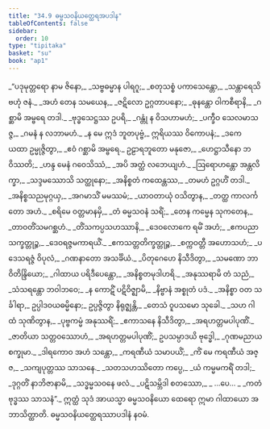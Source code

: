 ```yaml
---
title: "34.9 ဓမ္မသဝနိယတ္ထေရအပဒါန"
tableOfContents: false
sidebar:
  order: 10
type: "tipitaka"
basket: "su"
book: "ap1"
---
```



<DynamicBreadcrumb />

<Division number="111" book="ap1">

<Paragraph number="3841" type="verses" book="ap1">
_“ပဒုမုတ္တရော နာမ ဇိနော,_  
_သဗ္ဗဓမ္မာန ပါရဂူ;_  
_စတုသစ္စံ ပကာသေန္တော,_  
_သန္တာရေသိ ဗဟုံ ဇနံ._  

</Paragraph>

</Division>
<Division number="112" book="ap1">

<Paragraph number="3842" type="verses" book="ap1">
_အဟံ တေန သမယေန,_  
_ဇဋိလော ဥဂ္ဂတာပနော;_  
_ဓုနန္တော ဝါကစီရာနိ,_  
_ဂစ္ဆာမိ အမ္ဗရေ တဒါ._  

</Paragraph>

</Division>
<Division number="113" book="ap1">

<Paragraph number="3843" type="verses" book="ap1">
_ဗုဒ္ဓသေဋ္ဌဿ ဥပရိ,_  
_ဂန္တုံ န ဝိသဟာမဟံ;_  
_ပက္ခီဝ သေလမာသဇ္ဇ,_  
_ဂမနံ န လဘာမဟံ._  

</Paragraph>

</Division>
<Division number="114" book="ap1">

<Paragraph number="3844" type="verses" book="ap1">
_န မေ ဣဒံ ဘူတပုဗ္ဗံ,_  
ဣရိယဿ ဝိကောပနံ;_  
_ဒကေ ယထာ ဥမ္မုဇ္ဇိတွာ,_  
_ဧဝံ ဂစ္ဆာမိ အမ္ဗရေ._  

</Paragraph>

</Division>
<Division number="115" book="ap1">

<Paragraph number="3845" type="verses" book="ap1">
ဥဠာရဘူတော မနုဇော,_  
_ဟေဋ္ဌာသီနော ဘဝိဿတိ;_  
_ဟန္ဒ မေနံ ဂဝေသိဿံ,_  
_အပိ အတ္ထံ လဘေယျဟံ._  

</Paragraph>

</Division>
<Division number="116" book="ap1">

<Paragraph number="3846" type="verses" book="ap1">
_ဩရောဟန္တော အန္တလိက္ခာ,_  
_သဒ္ဒမဿောသိ သတ္ထုနော;_  
_အနိစ္စတံ ကထေန္တဿ,_  
_တမဟံ ဥဂ္ဂဟိံ တဒါ._  

</Paragraph>

</Division>
<Division number="117" book="ap1">

<Paragraph number="3847" type="verses" book="ap1">
_အနိစ္စသညမုဂ္ဂယှ,_  
_အဂမာသိံ မမဿမံ;_  
_ယာဝတာယုံ ဝသိတွာန,_  
_တတ္ထ ကာလင်္ကတော အဟံ._  

</Paragraph>

</Division>
<Division number="118" book="ap1">

<Paragraph number="3848" type="verses" book="ap1">
_စရိမေ ဝတ္တမာနမှိ,_  
_တံ ဓမ္မသဝနံ သရိံ;_  
_တေန ကမ္မေန သုကတေန,_  
_တာဝတိံသမဂစ္ဆဟံ._  

</Paragraph>

</Division>
<Division number="119" book="ap1">

<Paragraph number="3849" type="verses" book="ap1">
_တိံသကပ္ပသဟဿာနိ,_  
_ဒေဝလောကေ ရမိံ အဟံ;_  
_ဧကပညာသက္ခတ္တုဉ္စ,_  
_ဒေဝရဇ္ဇမကာရယိံ._  

</Paragraph>

</Division>
<Division number="120" book="ap1">

<Paragraph number="3850" type="verses" book="ap1">
_ဧကသတ္တတိက္ခတ္တုဉ္စ,_  
_စက္ကဝတ္တီ အဟောသဟံ;_  
_ပဒေသရဇ္ဇံ ဝိပုလံ,_  
_ဂဏနာတော အသင်္ခိယံ._  

</Paragraph>

</Division>
<Division number="121" book="ap1">

<Paragraph number="3851" type="verses" book="ap1">
_ပိတုဂေဟေ နိသီဒိတွာ,_  
_သမဏော ဘာဝိတိန္ဒြိယော;_  
_ဂါထာယ ပရိဒီပေန္တော,_  
_အနိစ္စတမုဒါဟရိ._  

</Paragraph>

</Division>
<Division number="122" book="ap1">

<Paragraph number="3852" type="verses" book="ap1">
_အနုဿရာမိ တံ သညံ,_  
_သံသရန္တော ဘဝါဘဝေ;_  
_န ကောဋိံ ပဋိဝိဇ္ဈာမိ,_  
_နိဗ္ဗာနံ အစ္စုတံ ပဒံ._  

</Paragraph>

</Division>
<Division number="123" book="ap1">

<Paragraph number="3853" book="ap1">
_အနိစ္စာ ဝတ သင်္ခါရာ,_  
ဥပ္ပါဒဝယဓမ္မိနော;_  
ဥပ္ပဇ္ဇိတွာ နိရုဇ္ဈန္တိ,_  
_တေသံ ဝူပသမော သုခေါ._  

</Paragraph>

</Division>
<Division number="124" book="ap1">

<Paragraph number="3854" type="verses" book="ap1">
_သဟ ဂါထံ သုဏိတွာန,_  
_ပုဗ္ဗကမ္မံ အနုဿရိံ;_  
_ဧကာသနေ နိသီဒိတွာ,_  
_အရဟတ္တမပါပုဏိံ._  

</Paragraph>

</Division>
<Division number="125" book="ap1">

<Paragraph number="3855" type="verses" book="ap1">
_ဇာတိယာ သတ္တဝဿောဟံ,_  
_အရဟတ္တမပါပုဏိံ;_  
ဥပသမ္ပာဒယိ ဗုဒ္ဓေါ,_  
_ဂုဏမညာယ စက္ခုမာ._  

</Paragraph>

</Division>
<Division number="126" book="ap1">

<Paragraph number="3856" type="verses" book="ap1">
_ဒါရကောဝ အဟံ သန္တော,_  
_ကရဏီယံ သမာပယိံ;_  
_ကိံ မေ ကရဏီယံ အဇ္ဇ,_  
_သကျပုတ္တဿ သာသနေ._  

</Paragraph>

</Division>
<Division number="127" book="ap1">

<Paragraph number="3857" type="verses" book="ap1">
_သတသဟဿိတော ကပ္ပေ,_  
_ယံ ကမ္မမကရိံ တဒါ;_  
_ဒုဂ္ဂတိံ နာဘိဇာနာမိ,_  
_သဒ္ဓမ္မသဝနေ ဖလံ._  

</Paragraph>

</Division>
<Division number="128" book="ap1">

<Paragraph number="3858" type="verses" book="ap1">
_ပဋိသမ္ဘိဒါ စတဿော,_  
_ …ပေ… _  
_ကတံ ဗုဒ္ဓဿ သာသနံ”._  

</Paragraph>

<Paragraph number="3859" book="ap1">
ဣတ္ထံ သုဒံ အာယသ္မာ ဓမ္မသဝနိယော ထေရော ဣမာ ဂါထာယော အဘာသိတ္ထာတိ.

</Paragraph>
</Division>

<Paragraph number="3860" type="center" book="ap1">
ဓမ္မသဝနိယတ္ထေရဿာပဒါနံ နဝမံ.
</Paragraph>